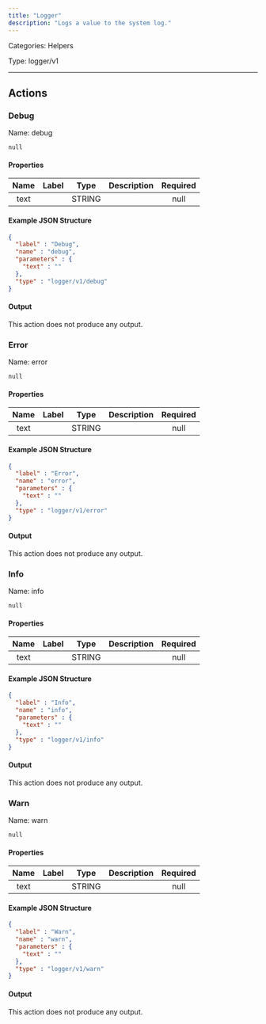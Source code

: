 ```yaml
---
title: "Logger"
description: "Logs a value to the system log."
---
```



Categories: Helpers


Type: logger/v1

<hr />




## Actions


### Debug
Name: debug

`null`

#### Properties

|      Name       |      Label     |     Type     |     Description     | Required |
|:---------------:|:--------------:|:------------:|:-------------------:|:--------:|
| text | | STRING |  | null |

#### Example JSON Structure
```json
{
  "label" : "Debug",
  "name" : "debug",
  "parameters" : {
    "text" : ""
  },
  "type" : "logger/v1/debug"
}
```

#### Output

This action does not produce any output.




### Error
Name: error

`null`

#### Properties

|      Name       |      Label     |     Type     |     Description     | Required |
|:---------------:|:--------------:|:------------:|:-------------------:|:--------:|
| text | | STRING |  | null |

#### Example JSON Structure
```json
{
  "label" : "Error",
  "name" : "error",
  "parameters" : {
    "text" : ""
  },
  "type" : "logger/v1/error"
}
```

#### Output

This action does not produce any output.




### Info
Name: info

`null`

#### Properties

|      Name       |      Label     |     Type     |     Description     | Required |
|:---------------:|:--------------:|:------------:|:-------------------:|:--------:|
| text | | STRING |  | null |

#### Example JSON Structure
```json
{
  "label" : "Info",
  "name" : "info",
  "parameters" : {
    "text" : ""
  },
  "type" : "logger/v1/info"
}
```

#### Output

This action does not produce any output.




### Warn
Name: warn

`null`

#### Properties

|      Name       |      Label     |     Type     |     Description     | Required |
|:---------------:|:--------------:|:------------:|:-------------------:|:--------:|
| text | | STRING |  | null |

#### Example JSON Structure
```json
{
  "label" : "Warn",
  "name" : "warn",
  "parameters" : {
    "text" : ""
  },
  "type" : "logger/v1/warn"
}
```

#### Output

This action does not produce any output.







